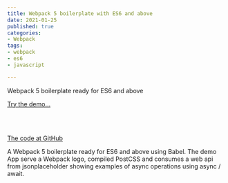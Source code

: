 ```yaml
---
title: Webpack 5 boilerplate with ES6 and above
date: 2021-01-25
published: true
categories:
- Webpack
tags:
- webpack
- es6
- javascript

---
```

Webpack 5 boilerplate ready for ES6 and above

<a href="https://webpack5es.persteenolsen.com" target="_blank">Try the demo...</a>

<br /><br />

<a href="https://github.com/persteenolsen/webpack-5-es-boilerplate" target="_blank">The code at GitHub</a>

A Webpack 5 boilerplate ready for ES6 and above using Babel. The demo App serve a Webpack logo, compiled PostCSS and consumes a web api from jsonplaceholder showing examples of async operations using async / await.